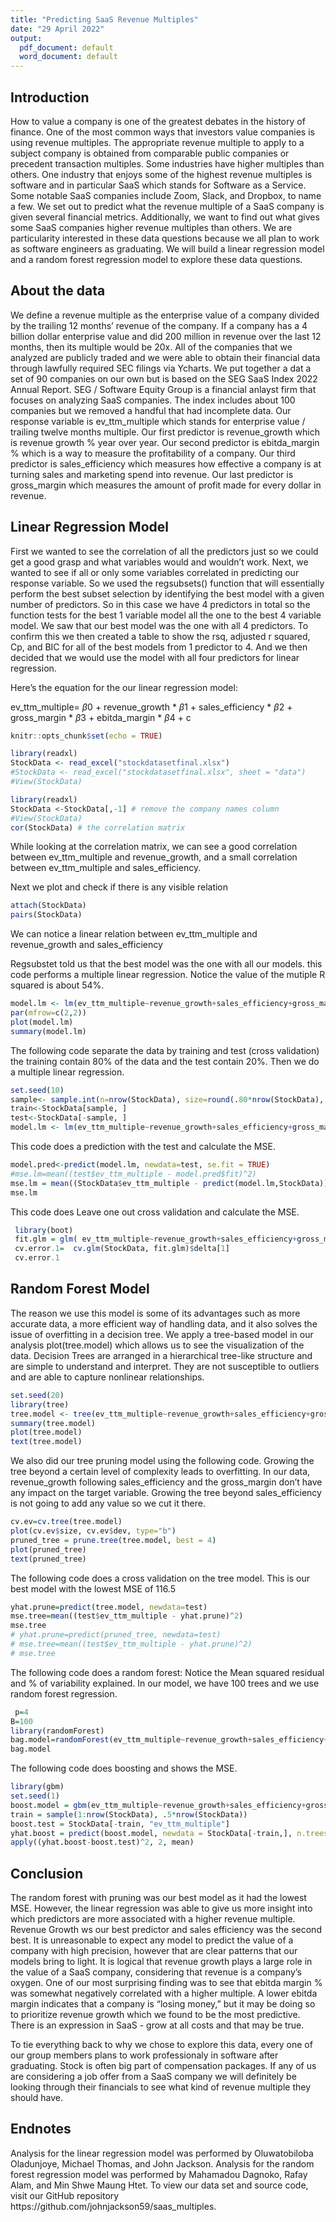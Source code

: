 ```yaml
---
title: "Predicting SaaS Revenue Multiples"
date: "29 April 2022"
output:
  pdf_document: default
  word_document: default
---
```


## Introduction
        
How to value a company is one of the greatest debates in the history of finance. One of the most common ways that investors value companies is using revenue multiples. The appropriate revenue multiple to apply to a subject company is obtained from comparable public companies or precedent transaction multiples. Some industries have higher multiples than others. One industry that enjoys some of the highest revenue multiples is software and in particular SaaS which stands for Software as a Service. Some notable SaaS companies include Zoom, Slack, and Dropbox, to name a few. We set out to predict what the revenue multiple of a SaaS company is given several financial metrics. Additionally, we want to find out what gives some SaaS companies higher revenue multiples than others. We are particularity interested in these data questions because we all plan to work as software engineers as graduating. We will build a linear regression model and a random forest regression model to explore these data questions.

## About the data

We define a revenue multiple as the enterprise value of a company divided by the trailing 12 months' revenue of the company. If a company has a 4 billion dollar enterprise value and did 200 million in revenue over the last 12 months, then its multiple would be 20x. All of the companies that we analyzed are publicly traded and we were able to obtain their financial data through lawfully required SEC filings via Ycharts. We put together a dat a set of 90 companies on our own but is based on the SEG SaaS Index 2022 Annual Report. SEG / Software Equity Group is a financial anlayst firm that focuses on analyzing SaaS companies. The index includes about 100 companies but we removed a handful that had incomplete data. Our response variable is ev_ttm_multiple which stands for enterprise value / trailing twelve months multiple. Our first predictor is revenue_growth which is revenue growth % year over year. Our second predictor is ebitda_margin % which is a way to measure the profitability of a company. Our third predictor is sales_efficiency which measures how effective a company is at turning sales and marketing spend into revenue. Our last predictor is gross_margin which measures the amount of profit made for every dollar in revenue.



## Linear Regression Model

First we wanted to see the correlation of all the predictors just so we could get a good grasp and what variables would and wouldn’t work. Next, we wanted to see if all or only some variables correlated in predicting our response variable. So we used the regsubsets() function that will essentially perform the best subset selection by identifying the best model with a given number of predictors. So in this case we have 4 predictors in total so the function tests for the best 1 variable model all the one to the best 4 variable model.  We saw that our best model was the one with all 4 predictors. To confirm this we then created a table to show the rsq, adjusted r squared, Cp, and BIC for all of the best models from 1 predictor to 4. And we then decided that we would use the model with all four predictors for linear regression.

Here's the equation for the our linear regression model:

ev_ttm_multiple= $\beta 0$ + revenue_growth * $\beta 1$ + sales_efficiency * $\beta 2$ + gross_margin * $\beta 3$ + ebitda_margin * $\beta 4$ + c
```r
knitr::opts_chunk$set(echo = TRUE)
```


```r
library(readxl)
StockData <- read_excel("stockdatasetfinal.xlsx")
#StockData <- read_excel("stockdatasetfinal.xlsx", sheet = "data")
#View(StockData)
```


```r
library(readxl)
StockData <-StockData[,-1] # remove the company names column
#View(StockData)
cor(StockData) # the correlation matrix
```

While looking at the correlation matrix, we can see a good correlation between ev_ttm_multiple and revenue_growth, and a small correlation between ev_ttm_multiple and sales_efficiency.

Next we plot and check if there is any visible relation
```r
attach(StockData)
pairs(StockData)
```

We can notice a linear relation between ev_ttm_multiple and revenue_growth and sales_efficiency



Regsubstet told us that the best model was the one with all our models.
this code performs a multiple linear regression. Notice the value of the mutiple R squared is about 54%.
```r
model.lm <- lm(ev_ttm_multiple~revenue_growth+sales_efficiency+gross_margin+ebitda_margin, data=StockData)
par(mfrow=c(2,2))
plot(model.lm)
summary(model.lm)
```

The following code separate the data by training and test (cross validation)
the training contain 80% of the data and the test contain 20%.
Then we do a multiple linear regression.
```r
set.seed(10)
sample<- sample.int(n=nrow(StockData), size=round(.80*nrow(StockData), 0), replace=F)
train<-StockData[sample, ]
test<-StockData[-sample, ]
model.lm <- lm(ev_ttm_multiple~revenue_growth+sales_efficiency+gross_margin+ebitda_margin, data=train)
```

This code does a prediction with the test and calculate the MSE.
```r
model.pred<-predict(model.lm, newdata=test, se.fit = TRUE)
#mse.lm=mean((test$ev_ttm_multiple - model.pred$fit)^2)
mse.lm = mean((StockData$ev_ttm_multiple - predict(model.lm,StockData))[-sample]^2)
mse.lm
```

This code does Leave one out cross validation and calculate the MSE.
```r
 library(boot)
 fit.glm = glm( ev_ttm_multiple~revenue_growth+sales_efficiency+gross_margin+ebitda_margin, data=StockData)
 cv.error.1=  cv.glm(StockData, fit.glm)$delta[1]
 cv.error.1
```

## Random Forest Model

The reason we use this model is some of its advantages such as more accurate data, a more efficient way of handling data, and it also solves the issue of overfitting in a decision tree. We apply a tree-based model in our analysis plot(tree.model) which allows us to see the visualization of the data. Decision Trees are arranged in a hierarchical tree-like structure and are simple to understand and interpret. They are not susceptible to outliers and are able to capture nonlinear relationships.
```r
set.seed(20)
library(tree)
tree.model <- tree(ev_ttm_multiple~revenue_growth+sales_efficiency+gross_margin+ebitda_margin, data=train)
summary(tree.model)
plot(tree.model)
text(tree.model)
```

We also did our tree pruning model using the following code. Growing the tree beyond a certain level of complexity leads to overfitting. In our data, revenue_growth following sales_efficiency and the gross_margin don’t have any impact on the target variable. Growing the tree beyond sales_efficiency is not going to add any value so we cut it there.
```r
cv.ev=cv.tree(tree.model)
plot(cv.ev$size, cv.ev$dev, type="b")
pruned_tree = prune.tree(tree.model, best = 4)
plot(pruned_tree)
text(pruned_tree)
```

The following code does a cross validation on the tree model. This is our best model with the lowest MSE of 116.5
```r
yhat.prune=predict(tree.model, newdata=test)
mse.tree=mean((test$ev_ttm_multiple - yhat.prune)^2)
mse.tree
# yhat.prune=predict(pruned_tree, newdata=test)
# mse.tree=mean((test$ev_ttm_multiple - yhat.prune)^2)
# mse.tree
```

The following code does a random forest:
Notice the Mean squared residual and % of variability explained.
In our model, we have 100 trees and we use random forest regression.
```r
 p=4
B=100
library(randomForest)
bag.model=randomForest(ev_ttm_multiple~revenue_growth+sales_efficiency+gross_margin+ebitda_margin, data=StockData, ntree=B, mtry=p/3)
bag.model
```

The following code does boosting and shows the MSE.
```r
library(gbm)
set.seed(1)
boost.model = gbm(ev_ttm_multiple~revenue_growth+sales_efficiency+gross_margin+ebitda_margin, data=StockData, distribution="gaussian", verbose=F)
train = sample(1:nrow(StockData), .5*nrow(StockData))
boost.test = StockData[-train, "ev_ttm_multiple"]
yhat.boost = predict(boost.model, newdata = StockData[-train,], n.trees = 100)
apply((yhat.boost-boost.test)^2, 2, mean)
```


## Conclusion
The random forest with pruning was our best model as it had the lowest MSE. However, the linear regression was able to give us more insight into which predictors are more associated with a higher revenue multiple. Revenue Growth ws our best predictor and sales efficiency was the second best. It is unreasonable to expect any model to predict the value of a company with high precision, however that are clear patterns that our models bring to light. It is logical that revenue growth plays a large role in the value of a SaaS company, considering that revenue is a company's oxygen. One of our most surprising finding was to see that ebitda margin % was somewhat negatively correlated with a higher multiple. A lower ebitda margin indicates that a company is "losing money," but it may be doing so to prioritize revenue growth which we found to be the most predictive. There is an expression in SaaS - grow at all costs and that may be true.

To tie everything back to why we chose to explore this data, every one of our group members plans to work professionaly in software after graduating. Stock is often big part of compensation packages. If any of us are considering a job offer from a SaaS company we will definitely be looking through their financials to see what kind of revenue multiple they should have.

## Endnotes
Analysis for the linear regression model was performed by Oluwatobiloba Oladunjoye, Michael Thomas, and John Jackson. Analysis for the random forest regression model was performed by Mahamadou Dagnoko, Rafay Alam, and Min Shwe Maung Htet. To view our data set and source code, visit our GitHub repository https://github.com/johnjackson59/saas_multiples.
